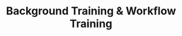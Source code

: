 ---
title: "Background Training & Workflow Training"
description: "Background Training & Workflow Training"
---